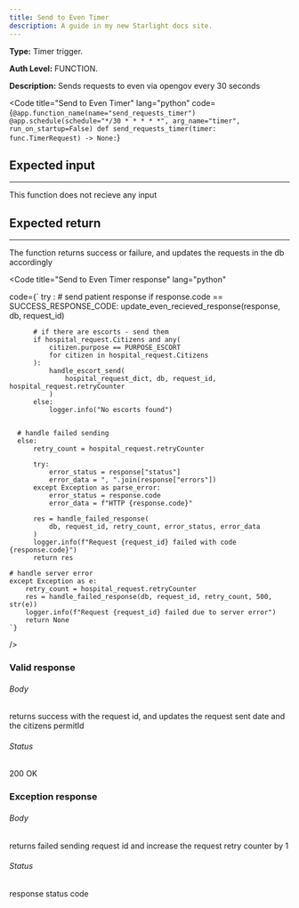 ```yaml
---
title: Send to Even Timer
description: A guide in my new Starlight docs site.
---
```



**Type:** Timer trigger.

**Auth Level:** FUNCTION.

**Description:** Sends requests to even via opengov every 30 seconds

<Code
  title="Send to Even Timer"
  lang="python"
  code={`
    @app.function_name(name="send_requests_timer")
    @app.schedule(schedule="*/30 * * * * *", arg_name="timer", run_on_startup=False)
    def send_requests_timer(timer: func.TimerRequest) -> None:
    `}
></Code>

## Expected input

---

This function does not recieve any input

## Expected return

---
The function returns success or failure, and updates the requests in the db accordingly

<Code
  title="Send to Even Timer response"
  lang="python"
  
  code={`
    try :
      # send patient response
      if response.code == SUCCESS_RESPONSE_CODE:
          update_even_recieved_response(response, db, request_id)

          # if there are escorts - send them
          if hospital_request.Citizens and any(
              citizen.purpose == PURPOSE_ESCORT
              for citizen in hospital_request.Citizens
          ):
              handle_escort_send(
                  hospital_request_dict, db, request_id, hospital_request.retryCounter
              )
          else:
              logger.info("No escorts found")


      # handle failed sending
      else:
          retry_count = hospital_request.retryCounter

          try:
              error_status = response["status"]
              error_data = ", ".join(response["errors"])
          except Exception as parse_error:
              error_status = response.code
              error_data = f"HTTP {response.code}"

          res = handle_failed_response(
              db, request_id, retry_count, error_status, error_data
          )
          logger.info(f"Request {request_id} failed with code {response.code}")
          return res

    # handle server error
    except Exception as e:
        retry_count = hospital_request.retryCounter
        res = handle_failed_response(db, request_id, retry_count, 500, str(e))
        logger.info(f"Request {request_id} failed due to server error")
        return None
    `}


/>

### Valid response

###### Body

returns success with the request id, and updates the request sent date and the citizens permitId

###### Status

200 OK

### Exception response

###### Body

returns failed sending request id and increase the request retry counter by 1

###### Status

response status code 
